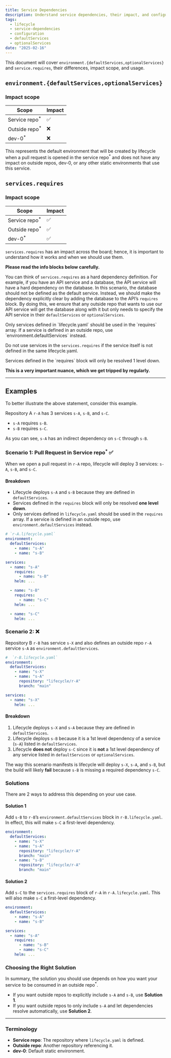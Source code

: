 ```yaml
---
title: Service Dependencies
description: Understand service dependencies, their impact, and configuration.
tags:
  - lifecycle
  - service-dependencies
  - configuration
  - defaultServices
  - optionalServices
date: "2025-02-16"
---
```



This document will cover `environment.{defaultServices,optionalServices}` and `service.requires`, their differences, impact scope, and usage.

## `environment.{defaultServices,optionalServices}`

### Impact scope

| Scope                     | Impact |
| ------------------------- | ------ |
| Service repo<sup>\*</sup> | ✅     |
| Outside repo<sup>\*</sup> | ❌     |
| dev-0<sup>\*</sup>        | ❌     |

This represents the default environment that will be created by lifecycle when a pull request is opened in the service repo<sup>\*</sup> and does not have any impact on outside repos, dev-0, or any other static environments that use this service.

## `services.requires`

### Impact scope

| Scope                     | Impact |
| ------------------------- | ------ |
| Service repo<sup>\*</sup> | ✅     |
| Outside repo<sup>\*</sup> | ✅     |
| dev-0<sup>\*</sup>        | ✅     |

`services.requires` has an impact across the board; hence, it is important to understand how it works and when we should use them.

**Please read the info blocks below carefully.**

You can think of `services.requires` as a hard dependency definition. For example, if you have an API service and a database, the API service will have a hard dependency on the database.
In this scenario, the database should not be defined as the default service. Instead, we should make the dependency explicitly clear by adding the database to the API’s `requires` block.
By doing this, we ensure that any outside repo that wants to use our API service will get the database along with it but only needs to specify the API service in their `defaultServices` or `optionalServices`.

<Callout type="warning">
  Only services defined in `lifecycle.yaml` should be used in the `requires`
  array. If a service is defined in an outside repo, use
  `environment.defaultServices` instead.
</Callout>

Do not use services in the `services.requires` if the service itself is not
defined in the same lifecycle.yaml.

<Callout type="warning">
  Services defined in the `requires` block will only be resolved 1 level down.
</Callout>

**This is a very important nuance, which we get tripped by regularly.**

---

## Examples

To better illustrate the above statement, consider this example.

Repository A `r-A` has 3 services `s-A`, `s-B`, and `s-C`.

- `s-A` requires `s-B`.
- `s-B` requires `s-C`.

As you can see, `s-A` has an indirect dependency on `s-C` through `s-B`.

### Scenario 1: Pull Request in Service repo<sup>\*</sup> ✅

When we open a pull request in `r-A` repo, lifecycle will deploy 3 services: `s-A`, `s-B`, and `s-C`.

#### Breakdown

- Lifecycle deploys `s-A` and `s-B` because they are defined in `defaultServices`.
- Services defined in the `requires` block will only be resolved **one level down**.
- Only services defined in `lifecycle.yaml` should be used in the `requires` array. If a service is defined in an outside repo, use `environment.defaultServices` instead.

```yaml
# `r-A.lifecycle.yaml`
environment:
  defaultServices:
    - name: "s-A"
    - name: "s-B"

services:
  - name: "s-A"
    requires:
      - name: "s-B"
    helm: ...

  - name: "s-B"
    requires:
      - name: "s-C"
    helm: ...

  - name: "s-C"
    helm: ...
```

### Scenario 2: ❌

Repository B `r-B` has service `s-X` and also defines an outside repo `r-A` service `s-A` as `environment.defaultServices`.

```yaml
#  `r-B.lifecycle.yaml`
environment:
  defaultServices:
    - name: "s-X"
    - name: "s-A"
      repository: "lifecycle/r-A"
      branch: "main"

services:
  - name: "s-X"
    helm: ...
```

#### Breakdown

1. Lifecycle deploys `s-X` and `s-A` because they are defined in `defaultServices`.
2. Lifecycle deploys `s-B` because it is a 1st level dependency of a service (`s-A`) listed in `defaultServices`.
3. Lifecycle **does not** deploy `s-C` since it is **not** a 1st level dependency of any service listed in `defaultServices` or `optionalServices`.

The way this scenario manifests is lifecycle will deploy `s-X`, `s-A`, and `s-B`, but the build will likely **fail** because `s-B` is missing a required dependency `s-C`.

### Solutions

There are 2 ways to address this depending on your use case.

#### Solution 1

Add `s-B` to `r-B`’s `environment.defaultServices` block in `r-B.lifecycle.yaml`. In effect, this will make `s-C` a first-level dependency.

```yaml
environment:
  defaultServices:
    - name: "s-X"
    - name: "s-A"
      repository: "lifecycle/r-A"
      branch: "main"
    - name: "s-B"
      repository: "lifecycle/r-A"
      branch: "main"
```

#### Solution 2

Add `s-C` to the `services.requires` block of `r-A` in `r-A.lifecycle.yaml`. This will also make `s-C` a first-level dependency.

```yaml
environment:
  defaultServices:
    - name: "s-A"
    - name: "s-B"

services:
  - name: "s-A"
    requires:
      - name: "s-B"
      - name: "s-C"
    helm: ...
```

### Choosing the Right Solution

In summary, the solution you should use depends on how you want your service to be consumed in an outside repo<sup>\*</sup>.

- If you want outside repos to explicitly include `s-A` and `s-B`, use **Solution 1**.
- If you want outside repos to only include `s-A` and let dependencies resolve automatically, use **Solution 2**.

---

### Terminology

- **Service repo**: The repository where `lifecycle.yaml` is defined.
- **Outside repo**: Another repository referencing it.
- **dev-0**: Default static environment.

